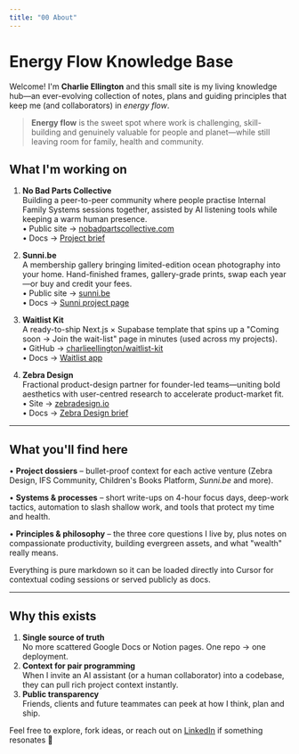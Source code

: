 ```yaml
---
title: "00 About"
---
```


# Energy Flow Knowledge Base

Welcome! I'm **Charlie Ellington** and this small site is my living knowledge hub—an ever-evolving collection of notes, plans and guiding principles that keep me (and collaborators) in _energy flow_.

> **Energy flow** is the sweet spot where work is challenging, skill-building and genuinely valuable for people and planet—while still leaving room for family, health and community.

## What I'm working on

1. **No Bad Parts Collective**  
   Building a peer-to-peer community where people practise Internal Family Systems sessions together, assisted by AI listening tools while keeping a warm human presence.  
   • Public site → [nobadpartscollective.com](https://nobadpartscollective.com)  
   • Docs → [Project brief](/03-projects/no-bad-parts-collective/about)

2. **Sunni.be**  
   A membership gallery bringing limited-edition ocean photography into your home. Hand-finished frames, gallery-grade prints, swap each year—or buy and credit your fees.  
   • Public site → [sunni.be](https://sunni.be)  
   • Docs → [Sunni project page](/03-projects/Sunni/about)

3. **Waitlist Kit**  
   A ready-to-ship Next.js × Supabase template that spins up a "Coming soon → Join the wait-list" page in minutes (used across my projects).  
   • GitHub → [charlieellington/waitlist-kit](https://github.com/charlieellington/waitlist-kit)  
   • Docs → [Waitlist app](/03-projects/Waitlist-app/about)

4. **Zebra Design**  
   Fractional product-design partner for founder-led teams—uniting bold aesthetics with user-centred research to accelerate product-market fit.  
   • Site → [zebradesign.io](https://zebradesign.io)  
   • Docs → [Zebra Design brief](/03-projects/Zebra-Design/about)

---

## What you'll find here

• **Project dossiers** – bullet-proof context for each active venture (Zebra Design, IFS Community, Children's Books Platform, *Sunni.be* and more).

• **Systems & processes** – short write-ups on 4-hour focus days, deep-work tactics, automation to slash shallow work, and tools that protect my time and health.

• **Principles & philosophy** – the three core questions I live by, plus notes on compassionate productivity, building evergreen assets, and what "wealth" really means.

Everything is pure markdown so it can be loaded directly into Cursor for contextual coding sessions or served publicly as docs.

---

## Why this exists

1. **Single source of truth**  
   No more scattered Google Docs or Notion pages. One repo → one deployment.
2. **Context for pair programming**  
   When I invite an AI assistant (or a human collaborator) into a codebase, they can pull rich project context instantly.
3. **Public transparency**  
   Friends, clients and future teammates can peek at how I think, plan and ship.

Feel free to explore, fork ideas, or reach out on [LinkedIn](https://www.linkedin.com/in/charlie-ellington/) if something resonates 🌱 